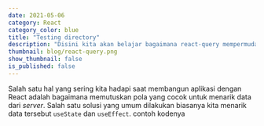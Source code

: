 ```yaml
---
date: 2021-05-06
category: React
category_color: blue
title: "Testing directory"
description: "Disini kita akan belajar bagaimana react-query mempermudah mengatur asynchronous data di aplikasi react"
thumbnail: blog/react-query.png
show_thumbnail: false
is_published: false
---
```



Salah satu hal yang sering kita hadapi saat membangun aplikasi dengan React adalah bagaimana memutuskan pola yang cocok untuk menarik data dari _server_. Salah satu solusi yang umum dilakukan biasanya kita menarik data tersebut `useState` dan `useEffect`. contoh kodenya

<Demo></Demo>
